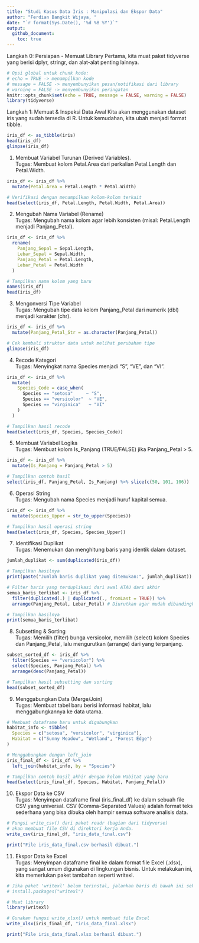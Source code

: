 ```yaml
---
title: "Studi Kasus Data Iris : Manipulasi dan Ekspor Data"
author: "Ferdian Bangkit Wijaya, "
date: "`r format(Sys.Date(), '%d %B %Y')`"
output:
  github_document:
    toc: true
---
```


Langkah 0: Persiapan - Memuat Library
Pertama, kita muat paket tidyverse yang berisi dplyr, stringr, dan alat-alat penting lainnya.

```r
# Opsi global untuk chunk kode:
# echo = TRUE -> menampilkan kode
# message = FALSE -> menyembunyikan pesan/notifikasi dari library
# warning = FALSE -> menyembunyikan peringatan
knitr::opts_chunk$set(echo = TRUE, message = FALSE, warning = FALSE)
library(tidyverse)
```

Langkah 1: Memuat & Inspeksi Data Awal
Kita akan menggunakan dataset iris yang sudah tersedia di R. Untuk kemudahan, kita ubah menjadi format tibble.

```r
iris_df <- as_tibble(iris)
head(iris_df)
glimpse(iris_df)
```

1. Membuat Variabel Turunan (Derived Variables).  
Tugas: Membuat kolom Petal.Area dari perkalian Petal.Length dan Petal.Width.

```r
iris_df <- iris_df %>%
  mutate(Petal.Area = Petal.Length * Petal.Width)

# Verifikasi dengan menampilkan kolom-kolom terkait
head(select(iris_df, Petal.Length, Petal.Width, Petal.Area))
```

2. Mengubah Nama Variabel (Rename)  
Tugas: Mengubah nama kolom agar lebih konsisten (misal: Petal.Length menjadi Panjang_Petal).

```r
iris_df <- iris_df %>%
  rename(
    Panjang_Sepal = Sepal.Length,
    Lebar_Sepal = Sepal.Width,
    Panjang_Petal = Petal.Length,
    Lebar_Petal = Petal.Width
  )

# Tampilkan nama kolom yang baru
names(iris_df)
head(iris_df)
```

3. Mengonversi Tipe Variabel  
Tugas: Mengubah tipe data kolom Panjang_Petal dari numerik (dbl) menjadi karakter (chr).

```r
iris_df <- iris_df %>%
  mutate(Panjang_Petal_Str = as.character(Panjang_Petal))

# Cek kembali struktur data untuk melihat perubahan tipe
glimpse(iris_df)
```

4. Recode Kategori  
Tugas: Menyingkat nama Species menjadi "S", "VE", dan "VI".

```r
iris_df <- iris_df %>%
  mutate(
    Species_Code = case_when(
      Species == "setosa"     ~ "S",
      Species == "versicolor"  ~ "VE",
      Species == "virginica"   ~ "VI"
    )
  )

# Tampilkan hasil recode
head(select(iris_df, Species, Species_Code))
```

5. Membuat Variabel Logika  
Tugas: Membuat kolom Is_Panjang (TRUE/FALSE) jika Panjang_Petal > 5.

```r
iris_df <- iris_df %>%
  mutate(Is_Panjang = Panjang_Petal > 5)

# Tampilkan contoh hasil
select(iris_df, Panjang_Petal, Is_Panjang) %>% slice(c(50, 101, 106))
```

6. Operasi String  
Tugas: Mengubah nama Species menjadi huruf kapital semua.

```r
iris_df <- iris_df %>%
  mutate(Species_Upper = str_to_upper(Species))

# Tampilkan hasil operasi string
head(select(iris_df, Species, Species_Upper))
```

7. Identifikasi Duplikat  
Tugas: Menemukan dan menghitung baris yang identik dalam dataset.

```r
jumlah_duplikat <- sum(duplicated(iris_df))

# Tampilkan hasilnya
print(paste("Jumlah baris duplikat yang ditemukan:", jumlah_duplikat))

# Filter baris yang terduplikasi dari awal ATAU dari akhir
semua_baris_terlibat <- iris_df %>%
  filter(duplicated(.) | duplicated(., fromLast = TRUE)) %>%
  arrange(Panjang_Petal, Lebar_Petal) # Diurutkan agar mudah dibandingkan

# Tampilkan hasilnya
print(semua_baris_terlibat)
```

8. Subsetting & Sorting  
Tugas: Memilih (filter) bunga versicolor, memilih (select) kolom Species dan Panjang_Petal, lalu mengurutkan (arrange) dari yang terpanjang.

```r
subset_sorted_df <- iris_df %>%
  filter(Species == "versicolor") %>%
  select(Species, Panjang_Petal) %>%
  arrange(desc(Panjang_Petal))

# Tampilkan hasil subsetting dan sorting
head(subset_sorted_df)
```

9. Menggabungkan Data (Merge/Join)  
Tugas: Membuat tabel baru berisi informasi habitat, lalu menggabungkannya ke data utama.

```r
# Membuat dataframe baru untuk digabungkan
habitat_info <- tibble(
  Species = c("setosa", "versicolor", "virginica"),
  Habitat = c("Sunny Meadow", "Wetland", "Forest Edge")
)

# Menggabungkan dengan left_join
iris_final_df <- iris_df %>%
  left_join(habitat_info, by = "Species")

# Tampilkan contoh hasil akhir dengan kolom Habitat yang baru
head(select(iris_final_df, Species, Habitat, Panjang_Petal))
```

10. Ekspor Data ke CSV  
Tugas: Menyimpan dataframe final (iris_final_df) ke dalam sebuah file CSV yang universal. CSV (Comma-Separated Values) adalah format teks sederhana yang bisa dibuka oleh hampir semua software analisis data.

```r
# Fungsi write_csv() dari paket readr (bagian dari tidyverse)
# akan membuat file CSV di direktori kerja Anda.
write_csv(iris_final_df, "iris_data_final.csv")

print("File iris_data_final.csv berhasil dibuat.")
```

11. Ekspor Data ke Excel  
Tugas: Menyimpan dataframe final ke dalam format file Excel (.xlsx), yang sangat umum digunakan di lingkungan bisnis. Untuk melakukan ini, kita memerlukan paket tambahan seperti writexl.

```r
# Jika paket 'writexl' belum terinstal, jalankan baris di bawah ini sekali.
# install.packages("writexl")

# Muat library
library(writexl)

# Gunakan fungsi write_xlsx() untuk membuat file Excel
write_xlsx(iris_final_df, "iris_data_final.xlsx")

print("File iris_data_final.xlsx berhasil dibuat.")
```

